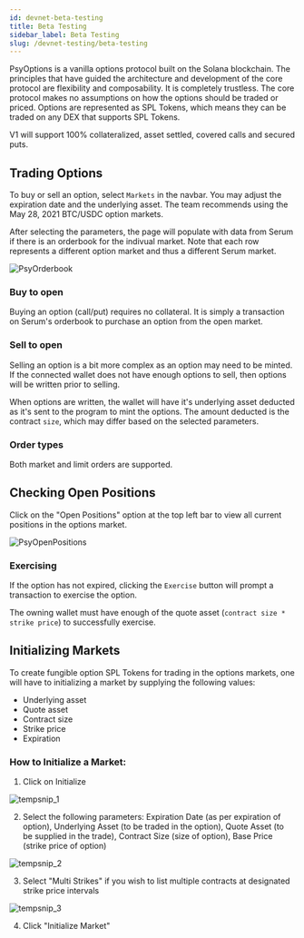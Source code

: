 ```yaml
---
id: devnet-beta-testing
title: Beta Testing
sidebar_label: Beta Testing
slug: /devnet-testing/beta-testing
---
```


PsyOptions is a vanilla options protocol built on the Solana blockchain.
The principles that have guided the architecture and development of the core protocol are flexibility and composability.
It is completely trustless. The core protocol makes no assumptions on how the options should be traded or priced.
Options are represented as SPL Tokens, which means they can be traded on any DEX that supports SPL Tokens.

V1 will support 100% collateralized, asset settled, covered calls and secured puts.

## Trading Options

To buy or sell an option, select `Markets` in the navbar. You may adjust the expiration date and the underlying asset.
The team recommends using the May 28, 2021 BTC/USDC option markets.

After selecting the parameters, the page will populate with data from Serum if there is an orderbook for the indivual market.
Note that each row represents a different option market and thus a different Serum market.

![PsyOrderbook](/img/beta-testing/PsyOrderbook.png)

### Buy to open

Buying an option (call/put) requires no collateral. It is simply a transaction on Serum's orderbook to purchase an option from the open market.

### Sell to open

Selling an option is a bit more complex as an option may need to be minted. If the connected wallet does not have enough options to sell,
then options will be written prior to selling.

When options are written, the wallet will have it's underlying asset deducted as it's sent
to the program to mint the options. The amount deducted is the contract `size`, which may differ based
on the selected parameters.

### Order types

Both market and limit orders are supported.

## Checking Open Positions

Click on the "Open Positions" option at the top left bar to view all current positions in the options market.

![PsyOpenPositions](/img/beta-testing/PsyOpenPositions.png)

### Exercising

If the option has not expired, clicking the `Exercise` button will prompt a transaction to exercise the option.

The owning wallet must have enough of the quote asset (`contract size * strike price`) to successfully exercise.

## Initializing Markets

To create fungible option SPL Tokens for trading in the options markets, one will have to initializing a market by
supplying the following values:

- Underlying asset
- Quote asset
- Contract size
- Strike price
- Expiration

### How to Initialize a Market:

1. Click on Initialize

![tempsnip_1](/img/beta-testing/tempsnip_1.png)

2. Select the following parameters: Expiration Date (as per expiration of option), Underlying Asset (to be traded in the option), Quote Asset (to be supplied in the trade), Contract Size (size of option), Base Price (strike price of option)

![tempsnip_2](/img/beta-testing/tempsnip_2.png)

3. Select "Multi Strikes" if you wish to list multiple contracts at designated strike price intervals

![tempsnip_3](/img/beta-testing/tempsnip_3.png)

4. Click "Initialize Market"
